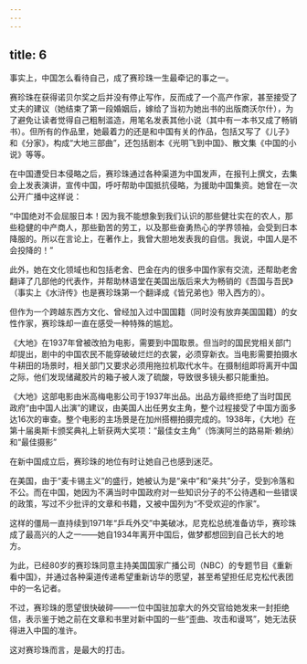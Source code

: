 ```yaml
---
---
---
```

title: 6
---



事实上，中国怎么看待自己，成了赛珍珠一生最牵记的事之一。

赛珍珠在获得诺贝尔奖之后并没有停止写作，反而成了一个高产作家，甚至接受了丈夫的建议（她结束了第一段婚姻后，嫁给了当初为她出书的出版商沃尔什），为了避免让读者觉得自己粗制滥造，用笔名发表其他小说（其中有一本书又成了畅销书）。但所有的作品里，她最着力的还是和中国有关的作品，包括又写了《儿子》和《分家》，构成“大地三部曲”，还包括剧本《光明飞到中国》、散文集《中国的小说》等等。

在中国遭受日本侵略之后，赛珍珠通过各种渠道为中国发声，在报刊上撰文，去集会上发表演讲，宣传中国，呼吁帮助中国抵抗侵略，为援助中国集资。她曾在一次公开广播中这样说：

“中国绝对不会屈服日本！因为我不能想象到我们认识的那些健壮实在的农人，那些稳健的中产商人，那些勤苦的劳工，以及那些奋勇热心的学界领袖，会受到日本降服的。所以在言论上，在著作上，我曾大胆地发表我的自信。我说，中国人是不会投降的！”

此外，她在文化领域也和包括老舍、巴金在内的很多中国作家有交流，还帮助老舍翻译了几部他的代表作，并帮助林语堂在美国出版后来大为畅销的《吾国与吾民》（事实上《水浒传》也是赛珍珠第一个翻译成《皆兄弟也》带入西方的）。

但作为一个跨越东西方文化、曾经加入过中国国籍（同时没有放弃美国国籍）的女性作家，赛珍珠却一直在感受一种特殊的尴尬。

《大地》在1937年曾被改拍为电影，需要到中国取景。但当时的国民党相关部门却提出，剧中的中国农民不能穿破破烂烂的衣裳，必须穿新衣。当电影需要拍摄水牛耕田的场景时，相关部门又要求必须用拖拉机取代水牛。在摄制组即将离开中国之际，他们发现储藏胶片的箱子被人泼了硫酸，导致很多镜头都只能重拍。

《大地》这部电影由米高梅电影公司于1937年出品。出品方最终拒绝了当时国民政府“由中国人出演”的建议，由美国人出任男女主角，整个过程接受了中国方面多达16次的审查。整个电影的主场景是在加州搭棚拍摄完成的。1938年，《大地》在第十届奥斯卡颁奖典礼上斩获两大奖项：“最佳女主角”（饰演阿兰的路易斯·赖纳）和“最佳摄影”



在新中国成立后，赛珍珠的地位有时让她自己也感到迷茫。

在美国，由于“麦卡锡主义”的盛行，她被认为是“亲中”和“亲共”分子，受到冷落和不公。而在中国，她因为不满当时中国政府对一些知识分子的不公待遇和一些错误的政策，写过不少批评的文章和书籍，又被中国列为“不受欢迎的作家”。

这样的僵局一直持续到1971年“乒乓外交”中美破冰，尼克松总统准备访华，赛珍珠成了最高兴的人之一——她自1934年离开中国后，做梦都想回到自己长大的地方。

为此，已经80岁的赛珍珠同意主持美国国家广播公司（NBC）的专题节目《重新看中国》，并通过各种渠道传递希望重新访华的愿望，甚至希望担任尼克松代表团中的一名记者。

不过，赛珍珠的愿望很快破碎——一位中国驻加拿大的外交官给她发来一封拒绝信，表示鉴于她之前在文章和书里对新中国的一些“歪曲、攻击和谩骂”，她无法获得进入中国的准许。

这对赛珍珠而言，是最大的打击。